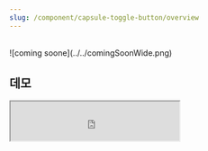 ```yaml
---
slug: /component/capsule-toggle-button/overview
---
```


<br />
![coming soone](../../comingSoonWide.png)

## 데모

<Iframe
  src="https://sprout-storybook.vercel.app/iframe.html?args=&id=components-capsuletogglebutton--basic&viewMode=story"
  height="70px"
/>
